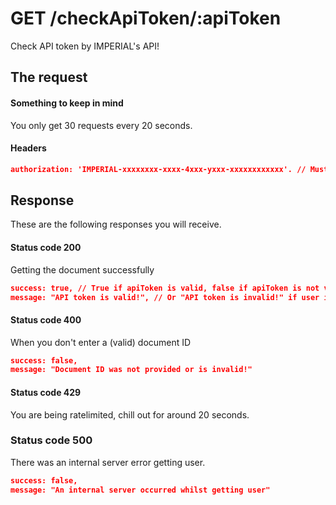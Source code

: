 # GET /checkApiToken/:apiToken

Check API token by IMPERIAL's API!

## The request


#### Something to keep in mind

<Callout>You only get 30 requests every 20 seconds.</Callout>

#### Headers

```json
authorization: 'IMPERIAL-xxxxxxxx-xxxx-4xxx-yxxx-xxxxxxxxxxxx'. // Must be a string. (Default: null)
```

## Response

These are the following responses you will receive.

#### Status code 200

Getting the document successfully

```json
success: true, // True if apiToken is valid, false if apiToken is not valid.
message: "API token is valid!", // Or "API token is invalid!" if user is not found.
```

#### Status code 400

When you don't enter a (valid) document ID

```json
success: false,
message: "Document ID was not provided or is invalid!"
```

#### Status code 429

You are being ratelimited, chill out for around 20 seconds.

### Status code 500

There was an internal server error getting user.

```json
success: false,
message: "An internal server occurred whilst getting user"
```